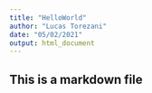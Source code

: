 ```yaml
---
title: "HelloWorld"
author: "Lucas Torezani"
date: "05/02/2021"
output: html_document
---
```


## This is a markdown file
